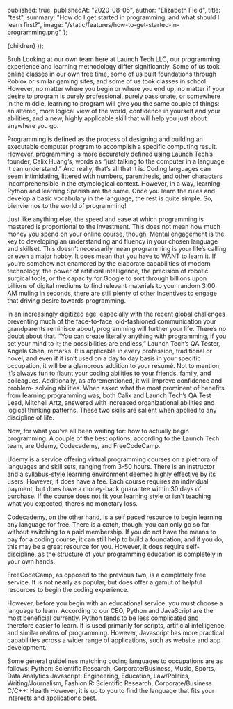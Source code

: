 
  published: true,
  publishedAt: "2020-08-05",
  author: "Elizabeth Field",
  title: "test",
  summary: "How do I get started in programming, and what should I learn first?",
  image: "/static/features/how-to-get-started-in-programming.png"
};

  <BlogPost path={router.pathname} meta={meta}>
    {children}
  </BlogPost>
));

Bruh Looking at our own team here at Launch Tech LLC, our programming experience and learning methodology differ significantly. Some of us took online classes in our own free time, some of us built foundations through Roblox or similar gaming sites, and some of us took classes in school. However, no matter where you begin or where you end up, no matter if your desire to program is purely professional, purely passionate, or somewhere in the middle, learning to program will give you the same couple of things: an altered, more logical view of the world, confidence in yourself and your abilities, and a new, highly applicable skill that will help you just about anywhere you go.

Programming is defined as the process of designing and building an executable computer program to accomplish a specific computing result. However, programming is more accurately defined using Launch Tech’s founder, Calix Huang’s, words as “just talking to the computer in a language it can understand.” And really, that’s all that it is. Coding languages can seem intimidating, littered with numbers, parenthesis, and other characters incomprehensible in the etymological context. However, in a way, learning Python and learning Spanish are the same. Once you learn the rules and develop a basic vocabulary in the language, the rest is quite simple. So, bienviernos to the world of programming!

Just like anything else, the speed and ease at which programming is mastered is proportional to the investment. This does not mean how much money you spend on your online course, though. Mental engagement is the key to developing an understanding and fluency in your chosen language and skillset. This doesn’t necessarily mean programming is your life’s calling or even a major hobby. It does mean that you have to WANT to learn it. If you’re somehow not enamored by the elaborate capabilities of modern technology, the power of artificial intelligence, the precision of robotic surgical tools, or the capacity for Google to sort through billions upon billions of digital mediums to find relevant materials to your random 3:00 AM muling in seconds, there are still plenty of other incentives to engage that driving desire towards programming.

In an increasingly digitized age, especially with the recent global challenges preventing much of the face-to-face, old-fashioned communication your grandparents reminisce about, programming will further your life. There’s no doubt about that. “You can create literally anything with programming, if you set your mind to it; the possibilities are endless,” Launch Tech’s QA Tester, Angela Chen, remarks. It is applicable in every profession, traditional or novel, and even if it isn’t used on a day to day basis in your specific occupation, it will be a glamorous addition to your resumé. Not to mention, it’s always fun to flaunt your coding abilities to your friends, family, and colleagues. Additionally, as aforementioned, it will improve confidence and problem- solving abilities. When asked what the most prominent of benefits from learning programming was, both Calix and Launch Tech’s QA Test Lead, Mitchell Artz, answered with increased organizational abilities and logical thinking patterns. These two skills are salient when applied to any discipline of life.

Now, for what you’ve all been waiting for: how to actually begin programming. A couple of the best options, according to the Launch Tech team, are Udemy, Codecademy, and FreeCodeCamp.

Udemy is a service offering virtual programming courses on a plethora of languages and skill sets, ranging from 3-50 hours. There is an instructor and a syllabus-style learning environment deemed highly effective by its users. However, it does have a fee. Each course requires an individual payment, but does have a money-back guarantee within 30 days of purchase. If the course does not fit your learning style or isn’t teaching what you expected, there’s no monetary loss.

Codecademy, on the other hand, is a self paced resource to begin learning any language for free. There is a catch, though: you can only go so far without switching to a paid membership. If you do not have the means to pay for a coding course, it can still help to build a foundation, and if you do, this may be a great resource for you. However, it does require self-discipline, as the structure of your programming education is completely in your own hands.

FreeCodeCamp, as opposed to the previous two, is a completely free service. It is not nearly as popular, but does offer a gamut of helpful resources to begin the coding experience.

However, before you begin with an educational service, you must choose a language to learn. According to our CEO, Python and JavaScript are the most beneficial currently. Python tends to be less complicated and therefore easier to learn. It is used primarily for scripts, artificial intelligence, and similar realms of programming. However, Javascript has more practical capabilities across a wider range of applications, such as website and app development.

Some general guidelines matching coding languages to occupations are as follows:
Python: Scientific Research, Corporate/Business, Music, Sports, Data Analytics
Javascript: Engineering, Education, Law/Politics, Writing/Journalism, Fashion
R: Scientific Research, Corporate/Business
C/C++: Health
However, it is up to you to find the language that fits your interests and applications best.

